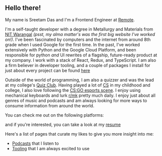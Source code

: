 
## Hello there!

My name is Sreetam Das and I'm a Frontend Engineer at [Remote](https://remote.com).

I'm a self-taught developer with a degree in Metallurgy and Materials from [NIT Warangal](https://www.nitw.ac.in) _(psst, my alma matter's was the first big website I've worked on!)_. I've been fascinated by computers and the internet from around 8th grade when I used Google for the first time.
In the past, I've worked extensively with Python and the Google Cloud Platform, and been responsible for python _and_ UI rewrites of a flagship, future-ready product at my company. I work with a stack of React, Redux, and TypeScript. I am also a firm believer in developer tooling, and a couple of packages I install for just about every project can be found [here](https://github.com/sreetamdas/stack)

Outside of the world of programming, I am also a quizzer and was the lead at my college's [Quiz Club](https://www.facebook.com/qcnitw). Having played a lot of [CS](https://blog.counter-strike.net) in my childhood and college, I also love following the [CS:GO esports scene](https://www.hltv.org). I enjoy using mechanical keyboards and lurk [r/mk](https://www.reddit.com/r/MechanicalKeyboards) pretty much daily. I enjoy just about all genres of music and podcasts and am always looking for more ways to consume information from around the world.

You can check me out on the following platforms:

<ExternalLinksOverlay />

and if you're interested, you can take a look at my [resume](/resume.pdf)

Here's a list of pages that curate my likes to give you
more insight into me:

- [Podcasts](/podcasts) that I listen to
- [Tooling](/tooling) that I am always excited to use
